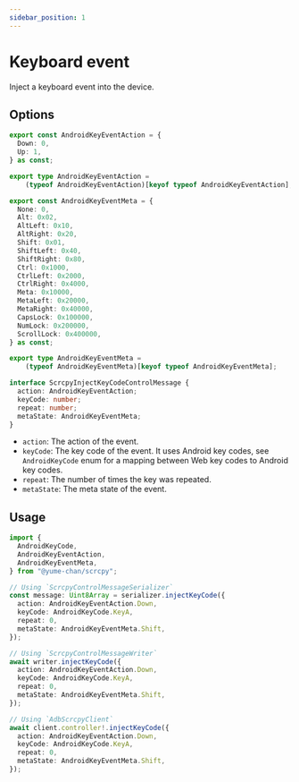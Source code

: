 ---
sidebar_position: 1
---

# Keyboard event

Inject a keyboard event into the device.

## Options

```ts
export const AndroidKeyEventAction = {
  Down: 0,
  Up: 1,
} as const;

export type AndroidKeyEventAction =
    (typeof AndroidKeyEventAction)[keyof typeof AndroidKeyEventAction];

export const AndroidKeyEventMeta = {
  None: 0,
  Alt: 0x02,
  AltLeft: 0x10,
  AltRight: 0x20,
  Shift: 0x01,
  ShiftLeft: 0x40,
  ShiftRight: 0x80,
  Ctrl: 0x1000,
  CtrlLeft: 0x2000,
  CtrlRight: 0x4000,
  Meta: 0x10000,
  MetaLeft: 0x20000,
  MetaRight: 0x40000,
  CapsLock: 0x100000,
  NumLock: 0x200000,
  ScrollLock: 0x400000,
} as const;

export type AndroidKeyEventMeta =
    (typeof AndroidKeyEventMeta)[keyof typeof AndroidKeyEventMeta];

interface ScrcpyInjectKeyCodeControlMessage {
  action: AndroidKeyEventAction;
  keyCode: number;
  repeat: number;
  metaState: AndroidKeyEventMeta;
}
```

- `action`: The action of the event.
- `keyCode`: The key code of the event. It uses Android key codes, see `AndroidKeyCode` enum for a mapping between Web key codes to Android key codes.
- `repeat`: The number of times the key was repeated.
- `metaState`: The meta state of the event.

## Usage

```ts
import {
  AndroidKeyCode,
  AndroidKeyEventAction,
  AndroidKeyEventMeta,
} from "@yume-chan/scrcpy";

// Using `ScrcpyControlMessageSerializer`
const message: Uint8Array = serializer.injectKeyCode({
  action: AndroidKeyEventAction.Down,
  keyCode: AndroidKeyCode.KeyA,
  repeat: 0,
  metaState: AndroidKeyEventMeta.Shift,
});

// Using `ScrcpyControlMessageWriter`
await writer.injectKeyCode({
  action: AndroidKeyEventAction.Down,
  keyCode: AndroidKeyCode.KeyA,
  repeat: 0,
  metaState: AndroidKeyEventMeta.Shift,
});

// Using `AdbScrcpyClient`
await client.controller!.injectKeyCode({
  action: AndroidKeyEventAction.Down,
  keyCode: AndroidKeyCode.KeyA,
  repeat: 0,
  metaState: AndroidKeyEventMeta.Shift,
});
```
